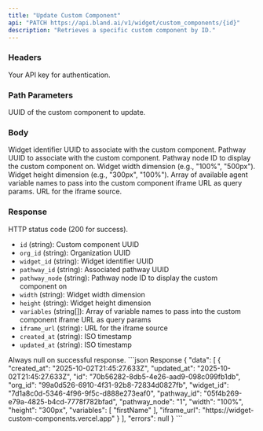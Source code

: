 ```yaml
---
title: "Update Custom Component"
api: "PATCH https://api.bland.ai/v1/widget/custom_components/{id}"
description: "Retrieves a specific custom component by ID."
---
```


### Headers

<ParamField header="authorization" type="string" required>
  Your API key for authentication.
</ParamField>

### Path Parameters

<ParamField path="id" type="string" required>
  UUID of the custom component to update.
</ParamField>

### Body

<ParamField body="widget_id" type="string">
  Widget identifier UUID to associate with the custom component.
</ParamField>

<ParamField body="pathway_id" type="string">
  Pathway UUID to associate with the custom component.
</ParamField>

<ParamField body="pathway_node" type="string">
  Pathway node ID to display the custom component on.
</ParamField>

<ParamField body="width" type="string">
  Widget width dimension (e.g., "100%", "500px").
</ParamField>

<ParamField body="height" type="string">
  Widget height dimension (e.g., "300px", "100%").
</ParamField>

<ParamField body="variables" type="string[]">
  Array of available agent variable names to pass into the custom component iframe URL as query params.
</ParamField>

<ParamField body="iframe_url" type="string">
  URL for the iframe source.
</ParamField>

### Response

<ResponseField name="status" type="number">
  HTTP status code (200 for success).
</ResponseField>

<ResponseField name="data" type="object">
  
  - `id` (string): Custom component UUID
  - `org_id` (string): Organization UUID
  - `widget_id` (string): Widget identifier UUID
  - `pathway_id` (string): Associated pathway UUID
  - `pathway_node` (string): Pathway node ID to display the custom component on
  - `width` (string): Widget width dimension
  - `height` (string): Widget height dimension
  - `variables` (string[]): Array of variable names to pass into the custom component iframe URL as query params
  - `iframe_url` (string): URL for the iframe source
  - `created_at` (string): ISO timestamp
  - `updated_at` (string): ISO timestamp
</ResponseField>

<ResponseField name="errors" type="null">
  Always null on successful response.
</ResponseField>

<ResponseExample>
```json Response
{
  "data": [
    {
      "created_at": "2025-10-02T21:45:27.633Z",
      "updated_at": "2025-10-02T21:45:27.633Z",
      "id": "70b56282-8db5-4e26-aad9-098c099fb1db",
      "org_id": "99a0d526-6910-4f31-92b8-72834d0827fb",
      "widget_id": "7d1a8c0d-5346-4f96-9f5c-d888e273eaf0",
      "pathway_id": "05f4b269-e79a-4825-b4cd-7778f782bfad",
      "pathway_node": "1",
      "width": "100%",
      "height": "300px",
      "variables": [
        "firstName"
      ],
      "iframe_url": "https://widget-custom-components.vercel.app"
    }
  ],
  "errors": null
}
```
</ResponseExample>
